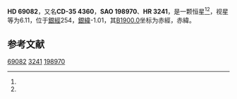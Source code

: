 {{Starbox begin
| name = HD 69082
}}
{{Starbox observe
| epoch = [[J2000.0|J2000.0]]
| constell = {{星座名待查}}<ref name=SIMBAD>{{cite web
 | url=http://simbad.u-strasbg.fr/simbad/sim-id?Ident=HR+3241
 | title =Pulsating variable Star
 | publisher=Centre de Données astronomiques de Strasbourg
 | work=SIMBAD
 | accessdate=2012-07-13}}</ref><ref name=DATA>{{cite web
 | url=http://vizier.u-strasbg.fr/viz-bin/VizieR-5?-out.add=.&-source=5050&-corr=PK=HR&-out.max=9999&HR=3241
 | title=VizieR Detailed Page
 | accessdate=2012-07-13
 | archive-date=2016-03-04
 | archive-url=https://web.archive.org/web/20160304234819/http://vizier.u-strasbg.fr/viz-bin/VizieR-5?-out.add=.&-source=5050&-corr=PK=HR&-out.max=9999&HR=3241
 | dead-url=no
 }}</ref>
| 星官 = 
| ra = {{RA|8|13|58.8}}<ref name=SIMBAD /><ref name=DATA />
| dec = {{DEC|-36|20|28}}<ref name=SIMBAD /><ref name=DATA />
| appmag_v = 6.11<ref name=SIMBAD /><ref name=DATA />
}}
{{Starbox character
| class = B2IV-V<ref name=SIMBAD /><ref name=DATA />
| b-v = -0.18<ref name=SIMBAD /><ref name=DATA />
| u-b = -0.71<ref name=SIMBAD /><ref name=DATA />
| r-i = <ref name=SIMBAD /><ref name=DATA />
| variable = 
}}
{{Starbox astrometry
| radial_v = -0.71
| prop_mo_ra = 14
| parallax = 
| p_error = 
}}
{{Starbox catalog
| names =CD-35 4360，[[SAO星表|SAO]] 198970，[[HD星表|HD]] 69082，[[HR星表|HR]] 3241}}
{{Starbox reference |Simbad=HR+3241}}
{{Starbox end}}

'''HD 69082'''，又名'''CD-35 4360'''，'''SAO 198970'''、'''HR 3241'''，是一颗恒星<ref name=SIMBAD /><ref name=DATA />，视星等为6.11，位于[[銀道座標系|銀經]]254，[[銀道座標系|銀緯]]-1.01，其[[B1900.0|B1900.0]]坐标为赤經{{RA|8|10|13.3}}，赤緯{{DEC|-36|-1.01|15}}。

== 参考文献 ==
{{reflist}}

{{star-stub}}

[[Category:HD和HDE天體|69082]]
[[Category:HR天體|3241]]
[[Category:SAO天體|198970]]